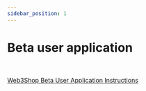 ```yaml
---
sidebar_position: 1
---
```



# Beta user application

<ReactPlayer playing url="/beta-application.mp4" />
<br />

[Web3Shop Beta User Application Instructions](https://medium.com/@web3shop.me/web3shop-beta-user-application-instructions-fd8da5f5d8cb)
